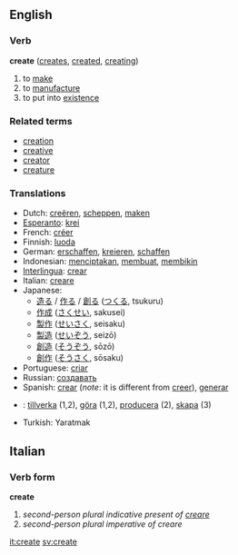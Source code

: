 ==English==

===Verb===
'''create'''  ([[creates]], [[created]], [[creating]])
# to [[make]]
# to [[manufacture]]
# to put into [[existence]]

===Related terms===
*[[creation]]
*[[creative]]
*[[creator]]
*[[creature]]

===Translations===
*Dutch: [[creëren]], [[scheppen]], [[maken]]
*[[Esperanto]]: [[krei]]
*French: [[créer]]
*Finnish: [[luoda]]
*German: [[erschaffen]], [[kreieren]], [[schaffen]]
*Indonesian: [[cipta|menciptakan]], [[buat|membuat]], [[bikin|membikin]]
*[[Interlingua]]: [[crear]]
*Italian: [[creare]]
*Japanese:
** [[造る]] / [[作る]] / [[創る]] ([[つくる]], tsukuru)
** [[作成]] ([[さくせい]], sakusei)
** [[製作]] ([[せいさく]], seisaku)
** [[製造]] ([[せいぞう]], seizō)
** [[創造]] ([[そうぞう]], sōzō)
** [[創作]] ([[そうさく]], sōsaku)
*Portuguese: [[criar]]
*Russian: [[создавать]]
*Spanish: [[crear]] (''note'': it is different from [[creer]]), [[generar]]
*{{sv}}: [[tillverka]] (1,2), [[göra]] (1,2), [[producera]] (2), [[skapa]] (3)
*Turkish: Yaratmak

==Italian==
===Verb form===
'''create'''

# ''second-person plural indicative present of [[creare]]''
# ''second-person plural imperative of creare''

[[it:create]]
[[sv:create]]